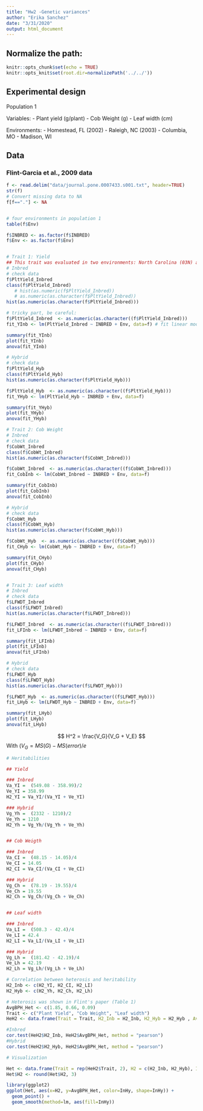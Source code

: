 ```yaml
---
title: "Hw2 -Genetic variances"
author: "Erika Sanchez"
date: "3/31/2020"
output: html_document
---
```


## Normalize the path:

```r
knitr::opts_chunk$set(echo = TRUE) 
knitr::opts_knit$set(root.dir=normalizePath('../../')) 
```

## Experimental design

Population 1

Variables: 
 - Plant yield (g/plant)
 - Cob Weight (g)
 - Leaf width (cm)

Environments:
 - Homestead, FL (2002)
 - Raleigh, NC (2003)
 - Columbia, MO 
 - Madison, WI
 

## Data
### Flint-Garcia et al., 2009 data

```r
f <- read.delim("data/journal.pone.0007433.s001.txt", header=TRUE)
str(f)
# Convert missing data to NA
f[f=="."] <- NA  


# four environments in population 1
table(f$Env)

f$INBRED <- as.factor(f$INBRED)
f$Env <- as.factor(f$Env)


# Trait 1: Yield
## This trait was evaluated in two environments: North Carolina (03N) and Missouri (03M)
# Inbred
# check data
f$PltYield_Inbred
class(f$PltYield_Inbred)
   # hist(as.numeric(f$PltYield_Inbred))
   # as.numeric(as.character(f$PltYield_Inbred))
hist(as.numeric(as.character(f$PltYield_Inbred)))

# tricky part, be careful:
f$PltYield_Inbred  <- as.numeric(as.character((f$PltYield_Inbred)))
fit_YInb <- lm(PltYield_Inbred ~ INBRED + Env, data=f) # fit linear model data= dataframe

summary(fit_YInb)
plot(fit_YInb)
anova(fit_YInb)

# Hybrid
# check data
f$PltYield_Hyb
class(f$PltYield_Hyb)
hist(as.numeric(as.character(f$PltYield_Hyb)))

f$PltYield_Hyb  <- as.numeric(as.character((f$PltYield_Hyb)))
fit_YHyb <- lm(PltYield_Hyb ~ INBRED + Env, data=f) 

summary(fit_YHyb)
plot(fit_YHyb)
anova(fit_YHyb)

# Trait 2: Cob Weight
# Inbred
# check data
f$CobWt_Inbred
class(f$CobWt_Inbred)
hist(as.numeric(as.character(f$CobWt_Inbred)))

f$CobWt_Inbred  <- as.numeric(as.character((f$CobWt_Inbred)))
fit_CobInb <- lm(CobWt_Inbred ~ INBRED + Env, data=f)

summary(fit_CobInb)
plot(fit_CobInb)
anova(fit_CobInb)

# Hybrid
# check data
f$CobWt_Hyb
class(f$CobWt_Hyb)
hist(as.numeric(as.character(f$CobWt_Hyb)))

f$CobWt_Hyb  <- as.numeric(as.character((f$CobWt_Hyb)))
fit_CHyb <- lm(CobWt_Hyb ~ INBRED + Env, data=f) 

summary(fit_CHyb)
plot(fit_CHyb)
anova(fit_CHyb)


# Trait 3: Leaf width
# Inbred
# check data
f$LFWDT_Inbred
class(f$LFWDT_Inbred)
hist(as.numeric(as.character(f$LFWDT_Inbred)))

f$LFWDT_Inbred  <- as.numeric(as.character((f$LFWDT_Inbred)))
fit_LFInb <- lm(LFWDT_Inbred ~ INBRED + Env, data=f)

summary(fit_LFInb)
plot(fit_LFInb)
anova(fit_LFInb)

# Hybrid
# check data
f$LFWDT_Hyb
class(f$LFWDT_Hyb)
hist(as.numeric(as.character(f$LFWDT_Hyb)))

f$LFWDT_Hyb  <- as.numeric(as.character((f$LFWDT_Hyb)))
fit_LHyb <- lm(LFWDT_Hyb ~ INBRED + Env, data=f) 

summary(fit_LHyb)
plot(fit_LHyb)
anova(fit_LHyb)


```

$$
H^2 = \frac{V_G}{V_G + V_E}
$$
With $(V_G =  MS(G) - MS(error)/e$ 


```r
# Heritabilities

## Yield

### Inbred
Va_YI =  (549.08 - 358.99)/2
Ve_YI = 358.99
H2_YI = Va_YI/(Va_YI + Ve_YI)

### Hybrid
Vg_Yh =  (2332 - 1210)/2
Ve_Yh = 1210
H2_Yh = Vg_Yh/(Vg_Yh + Ve_Yh)


## Cob Weigth

### Inbred
Va_CI =  (48.15 - 14.05)/4
Ve_CI = 14.05
H2_CI = Va_CI/(Va_CI + Ve_CI)

### Hybrid
Vg_Ch =  (78.19 - 19.55)/4
Ve_Ch = 19.55
H2_Ch = Vg_Ch/(Vg_Ch + Ve_Ch)


## Leaf width

### Inbred
Va_LI =  (508.3 - 42.4)/4
Ve_LI = 42.4
H2_LI = Va_LI/(Va_LI + Ve_LI)

### Hybrid
Vg_Lh =  (181.42 - 42.19)/4
Ve_Lh = 42.19
H2_Lh = Vg_Lh/(Vg_Lh + Ve_Lh)
```


```r
# Correlation between heterosis and heritability 
H2_Inb <- c(H2_YI, H2_CI, H2_LI)
H2_Hyb <- c(H2_Yh, H2_Ch, H2_Lh)

# Heterosis was shown in Flint's paper (Table 1)
AvgBPH_Het <- c(1.85, 0.66, 0.09)
Trait <- c("Plant Yield", "Cob Weight", "Leaf width")
HeH2 <- data.frame(Trait = Trait, H2_Inb = H2_Inb, H2_Hyb = H2_Hyb , AvgBPH_Het = AvgBPH_Het)

#Inbred
cor.test(HeH2$H2_Inb, HeH2$AvgBPH_Het, method = "pearson")
#Hybrid
cor.test(HeH2$H2_Hyb, HeH2$AvgBPH_Het, method = "pearson")

```


```r
# Visualization

Het <- data.frame(Trait = rep(HeH2$Trait, 2), H2 = c(H2_Inb, H2_Hyb), InHy = rep(c("Inbred", "Hybrid"), each =3), AvgBPH_Het = rep(AvgBPH_Het, 2))
Het$H2 <- round(Het$H2, 3)

library(ggplot2)
ggplot(Het, aes(x=H2, y=AvgBPH_Het, color=InHy, shape=InHy)) +
  geom_point() + 
  geom_smooth(method=lm, aes(fill=InHy))

```